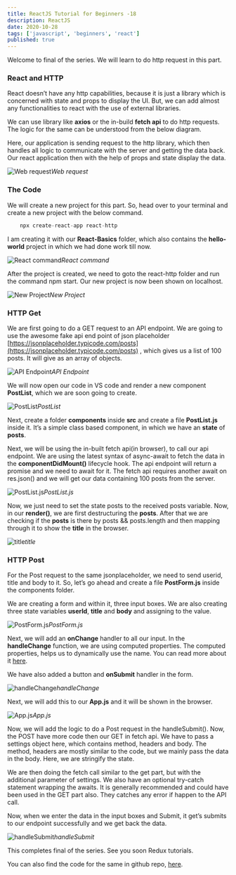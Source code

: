 ```yaml
---
title: ReactJS Tutorial for Beginners -18
description: ReactJS
date: 2020-10-28
tags: ['javascript', 'beginners', 'react']
published: true
---
```


Welcome to final of the series. We will learn to do http request in this part.

### React and HTTP

React doesn’t have any http capabilities, because it is just a library which is concerned with state and props to display the UI. But, we can add almost any functionalities to react with the use of external libraries.

We can use library like **axios** or the in-build **fetch api** to do http requests. The logic for the same can be understood from the below diagram.

Here, our application is sending request to the http library, which then handles all logic to communicate with the server and getting the data back. Our react application then with the help of props and state display the data.

![Web request](https://ik.imagekit.io/thewebdev/React-Basics/18/1_PD2kB6yy1V.png)*Web request*

### The Code

We will create a new project for this part. So, head over to your terminal and create a new project with the below command.

```js
    npx create-react-app react-http
```

I am creating it with our **React-Basics** folder, which also contains the **hello-world** project in which we had done work till now.

![React command](https://ik.imagekit.io/thewebdev/React-Basics/18/2_swddvWrN-r.png)*React command*

After the project is created, we need to goto the react-http folder and run the command npm start. Our new project is now been shown on localhost.

![New Project](https://ik.imagekit.io/thewebdev/React-Basics/18/3_nKuDl8_5bt.png)*New Project*

### HTTP Get

We are first going to do a GET request to an API endpoint. We are going to use the awesome fake api end point of json placeholder [https://jsonplaceholder.typicode.com/posts](https://jsonplaceholder.typicode.com/posts) , which gives us a list of 100 posts. It will give as an array of objects.

![API Endpoint](https://ik.imagekit.io/thewebdev/React-Basics/18/4_txigECiXh.png)*API Endpoint*

We will now open our code in VS code and render a new component **PostList**, which we are soon going to create.

![PostList](https://ik.imagekit.io/thewebdev/React-Basics/18/5_jz1AOFJ0vK.png)*PostList*

Next, create a folder **components** inside **src** and create a file **PostList.js** inside it. It’s a simple class based component, in which we have an **state** of **posts**.

Next, we will be using the in-built fetch api(in browser), to call our api endpoint. We are using the latest syntax of async-await to fetch the data in the **componentDidMount()** lifecycle hook. The api endpoint will return a promise and we need to await for it. The fetch api requires another await on res.json() and we will get our data containing 100 posts from the server.

![PostList.js](https://ik.imagekit.io/thewebdev/React-Basics/18/6_se7Hmenp40.png)*PostList.js*

Now, we just need to set the state posts to the received posts variable. Now, in our **render()**, we are first destructuring the **posts**. After that we are checking if the **posts** is there by posts && posts.length and then mapping through it to show the **title** in the browser.

![title](https://ik.imagekit.io/thewebdev/React-Basics/18/7_xEHgvr8GYh.png)*title*

### HTTP Post

For the Post request to the same jsonplaceholder, we need to send userid, title and body to it. So, let’s go ahead and create a file **PostForm.js** inside the components folder.

We are creating a form and within it, three input boxes. We are also creating three state variables **userId**, **title** and **body** and assigning to the value.

![PostForm.js](https://ik.imagekit.io/thewebdev/React-Basics/18/8_IkGRzuMQSU.png)*PostForm.js*

Next, we will add an **onChange** handler to all our input. In the **handleChange** function, we are using computed properties. The computed properties, helps us to dynamically use the name. You can read more about it [here](https://stackoverflow.com/questions/47052938/understanding-computed-properties-square-brackets).

We have also added a button and **onSubmit** handler in the form.

![handleChange](https://ik.imagekit.io/thewebdev/React-Basics/18/9_Ur6PYvB28I.png)*handleChange*

Next, we will add this to our **App.js** and it will be shown in the browser.

![App.js](https://ik.imagekit.io/thewebdev/React-Basics/18/10_7nuCr0hvWV.png)*App.js*

Now, we will add the logic to do a Post request in the handleSubmit(). Now, the POST have more code then our GET in fetch api. We have to pass a settings object here, which contains method, headers and body. The method, headers are mostly similar to the code, but we mainly pass the data in the body. Here, we are stringify the state.

We are then doing the fetch call similar to the get part, but with the additional parameter of settings. We also have an optional try-catch statement wrapping the awaits. It is generally recommended and could have been used in the GET part also. They catches any error if happen to the API call.

Now, when we enter the data in the input boxes and Submit, it get’s submits to our endpoint successfully and we get back the data.

![handleSubmit](https://ik.imagekit.io/thewebdev/React-Basics/18/11_OTnCb0W_6q.png)*handleSubmit*

This completes final of the series. See you soon Redux tutorials.

You can also find the code for the same in github repo, [here](https://github.com/nabendu82/React-Basics).
